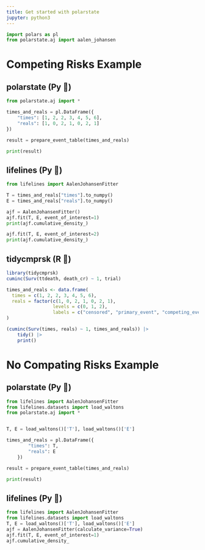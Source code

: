 ```yaml
---
title: Get started with polarstate
jupyter: python3
---
```


```python
import polars as pl
from polarstate.aj import aalen_johansen
```


# Competing Risks Example

::: {.panel-tabset}

## polarstate (Py 🐍)

```python

from polarstate.aj import *

times_and_reals = pl.DataFrame({
    "times": [1, 2, 2, 3, 4, 5, 6],
    "reals": [1, 0, 2, 1, 0, 2, 1]
})

result = prepare_event_table(times_and_reals)

print(result)

```

## lifelines (Py 🐍)

```python


from lifelines import AalenJohansenFitter

T = times_and_reals["times"].to_numpy()
E = times_and_reals["reals"].to_numpy()

ajf = AalenJohansenFitter()
ajf.fit(T, E, event_of_interest=1)
print(ajf.cumulative_density_)

ajf.fit(T, E, event_of_interest=2)
print(ajf.cumulative_density_)

```



## tidycmprsk (R 🔵)

```r
library(tidycmprsk)
cuminc(Surv(ttdeath, death_cr) ~ 1, trial)

times_and_reals <- data.frame(
  times = c(1, 2, 2, 3, 4, 5, 6),
  reals = factor(c(1, 0, 2, 1, 0, 2, 1),
                 levels = c(0, 1, 2),
                 labels = c("censored", "primary_event", "competing_event"))
)

(cuminc(Surv(times, reals) ~ 1, times_and_reals)) |>
    tidy() |>
    print()

```

:::

# No Compating Risks Example


::: {.panel-tabset}


## polarstate (Py 🐍)


```python

from lifelines import AalenJohansenFitter
from lifelines.datasets import load_waltons
from polarstate.aj import *


T, E = load_waltons()['T'], load_waltons()['E']

times_and_reals = pl.DataFrame({
        "times": T,
        "reals": E
    })

result = prepare_event_table(times_and_reals)

print(result)
```




## lifelines (Py 🐍)


```python

from lifelines import AalenJohansenFitter
from lifelines.datasets import load_waltons
T, E = load_waltons()['T'], load_waltons()['E']
ajf = AalenJohansenFitter(calculate_variance=True)
ajf.fit(T, E, event_of_interest=1)
ajf.cumulative_density_


```



:::